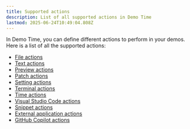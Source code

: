 ```yaml
---
title: Supported actions
description: List of all supported actions in Demo Time
lastmod: 2025-06-24T10:49:04.808Z
---
```


In Demo Time, you can define different actions to perform in your demos. Here is a list of all the supported actions:

- [File actions](/actions/file/)
- [Text actions](/actions/text/)
- [Preview actions](/actions/preview/)
- [Patch actions](/actions/patch/)
- [Setting actions](/actions/setting/)
- [Terminal actions](/actions/terminal/)
- [Time actions](/actions/time/)
- [Visual Studio Code actions](/actions/vscode/)
- [Snippet actions](/actions/snippet/)
- [External application actions](/actions/external/)
- [GitHub Copilot actions](/actions/copilot/)